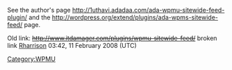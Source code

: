 See the author's page http://1uthavi.adadaa.com/ada-wpmu-sitewide-feed-plugin/ and the http://wordpress.org/extend/plugins/ada-wpms-sitewide-feed/ page.

Old link: <strike>http://www.itdamager.com/plugins/wpmu-sitewide-feed/</strike>  broken link [[User:Rharrison|Rharrison]] 03:42, 11 February 2008 (UTC)

[[Category:WPMU]]